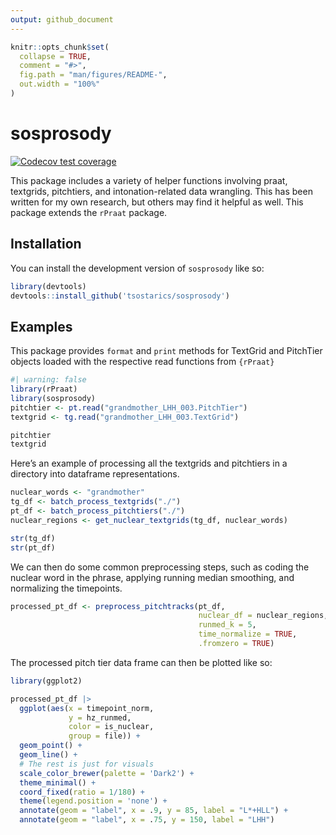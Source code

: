 ```yaml
---
output: github_document
---
```


<!-- README.md is generated from README.Rmd. Please edit that file -->

```r
knitr::opts_chunk$set(
  collapse = TRUE,
  comment = "#>",
  fig.path = "man/figures/README-",
  out.width = "100%"
)
```

# sosprosody

<!-- badges: start -->
  [![Codecov test coverage](https://codecov.io/gh/tsostarics/sosprosody/branch/main/graph/badge.svg)](https://app.codecov.io/gh/tsostarics/sosprosody?branch=main)
  <!-- badges: end -->

This package includes a variety of helper functions involving praat, textgrids,
pitchtiers, and intonation-related data wrangling.
This has been written for my own research, but others may find it helpful as
well.
This package extends the `rPraat` package.

## Installation

You can install the development version of `sosprosody` like so:

``` r
library(devtools)
devtools::install_github('tsostarics/sosprosody')
```

## Examples

This package provides `format` and `print` methods for TextGrid and PitchTier
objects loaded with the respective read functions from `{rPraat}`

```r
#| warning: false
library(rPraat)
library(sosprosody)
pitchtier <- pt.read("grandmother_LHH_003.PitchTier")
textgrid <- tg.read("grandmother_LHH_003.TextGrid")

pitchtier
textgrid
```

Here's an example of processing all the textgrids and pitchtiers in a directory
into dataframe representations.

```r
nuclear_words <- "grandmother"
tg_df <- batch_process_textgrids("./")
pt_df <- batch_process_pitchtiers("./")
nuclear_regions <- get_nuclear_textgrids(tg_df, nuclear_words)

str(tg_df)
str(pt_df)
```

We can then do some common preprocessing steps, such as coding the nuclear word
in the phrase, applying running median smoothing, and normalizing the timepoints.

```r
processed_pt_df <- preprocess_pitchtracks(pt_df,
                                          nuclear_df = nuclear_regions, 
                                          runmed_k = 5,
                                          time_normalize = TRUE,
                                          .fromzero = TRUE)
```

The processed pitch tier data frame can then be plotted like so:

```r
library(ggplot2)

processed_pt_df |> 
  ggplot(aes(x = timepoint_norm, 
             y = hz_runmed, 
             color = is_nuclear,
             group = file)) +
  geom_point() +
  geom_line() +
  # The rest is just for visuals
  scale_color_brewer(palette = 'Dark2') +
  theme_minimal() +
  coord_fixed(ratio = 1/180) +
  theme(legend.position = 'none') +
  annotate(geom = "label", x = .9, y = 85, label = "L*+HLL") +
  annotate(geom = "label", x = .75, y = 150, label = "LHH")
```   
 
 
